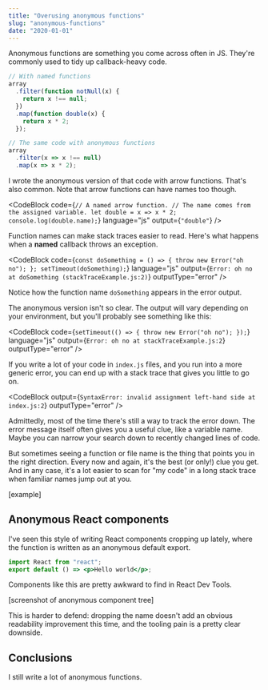 ```yaml
---
title: "Overusing anonymous functions"
slug: "anonymous-functions"
date: "2020-01-01"
---
```



Anonymous functions are something you come across often in JS. They're commonly used to tidy up callback-heavy code.

```js
// With named functions
array
  .filter(function notNull(x) {
    return x !== null;
  })
  .map(function double(x) {
    return x * 2;
  });

// The same code with anonymous functions
array
  .filter(x => x !== null)
  .map(x => x * 2);
```

I wrote the anonymous version of that code with arrow functions. That's also common. Note that arrow functions can have names too though.

<CodeBlock
  code={`
    // A named arrow function.
    // The name comes from the assigned variable.
    let double = x => x * 2;
    console.log(double.name);
  `}
  language="js"
  output={`
    "double"
  `}
/>

Function names can make stack traces easier to read. Here's what happens when a **named** callback throws an exception.

<CodeBlock
  code={`
    const doSomething = () => {
      throw new Error("oh no");
    };
    setTimeout(doSomething);
  `}
  language="js"
  output={`
    Error: oh no
        at doSomething (stackTraceExample.js:2)
  `}
  outputType="error"
/>

Notice how the function name `doSomething` appears in the error output.

The anonymous version isn't so clear. The output will vary depending on your environment, but you'll probably see something like this:

<CodeBlock
  code={`
    setTimeout(() => {
      throw new Error("oh no");
    });
  `}
  language="js"
  output={`
    Error: oh no
        at stackTraceExample.js:2
  `}
  outputType="error"
/>

If you write a lot of your code in `index.js` files, and you run into a more generic error, you can end up with a stack trace that gives you little to go on.

<CodeBlock
  output={`
    SyntaxError: invalid assignment left-hand side
        at index.js:2
  `}
  outputType="error"
/>

Admittedly, most of the time there's still a way to track the error down. The error message itself often gives you a useful clue, like a variable name. Maybe you can narrow your search down to recently changed lines of code.

But sometimes seeing a function or file name is the thing that points you in the right direction. Every now and again, it's the best (or only!) clue you get. And in any case, it's a lot easier to scan for "my code" in a long stack trace when familiar names jump out at you.

[example]

## Anonymous React components

I've seen this style of writing React components cropping up lately, where the function is written as an anonymous default export.

```jsx
import React from "react";
export default () => <p>Hello world</p>;
```

Components like this are pretty awkward to find in React Dev Tools.

[screenshot of anonymous component tree]

This is harder to defend: dropping the name doesn't add an obvious readability improvement this time, and the tooling pain is a pretty clear downside.

## Conclusions

I still write a lot of anonymous functions.
